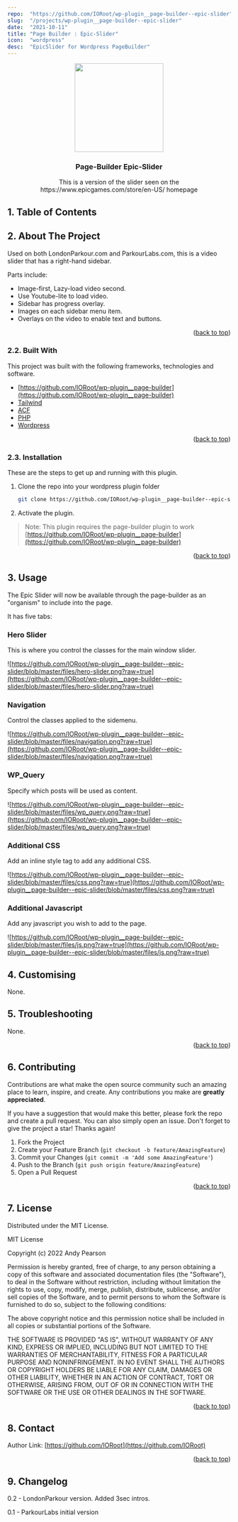```yaml
---
repo:  "https://github.com/IORoot/wp-plugin__page-builder--epic-slider"
slug:  "/projects/wp-plugin__page-builder--epic-slider"
date:  "2021-10-11"
title: "Page Builder : Epic-Slider"
icon:  "wordpress"
desc:  "EpicSlider for Wordpress PageBuilder"
---
```



<div id="top"></div>

<div align="center">

<img src="https://svg-rewriter.sachinraja.workers.dev/?url=https%3A%2F%2Fcdn.jsdelivr.net%2Fnpm%2F%40mdi%2Fsvg%406.7.96%2Fsvg%2Fanimation-play-outline.svg&fill=%239A3412&width=200px&height=200px" style="width:200px;"/>

<h3 align="center">Page-Builder Epic-Slider</h3>

<p align="center">
    This is a version of the slider seen on the https://www.epicgames.com/store/en-US/ homepage
</p>    
</div>

##  1. <a name='TableofContents'></a>Table of Contents



##  2. <a name='AboutTheProject'></a>About The Project

Used on both LondonParkour.com and ParkourLabs.com, this is a video slider that has a right-hand sidebar.

Parts include:

- Image-first, Lazy-load video second.
- Use Youtube-lite to load video.
- Sidebar has progress overlay.
- Images on each sidebar menu item.
- Overlays on the video to enable text and buttons.

<p align="right">(<a href="#top">back to top</a>)</p>


###  2.2. <a name='BuiltWith'></a>Built With

This project was built with the following frameworks, technologies and software.

* [https://github.com/IORoot/wp-plugin__page-builder](https://github.com/IORoot/wp-plugin__page-builder)
* [Tailwind](https://tailwindcss.com/)
* [ACF](https://advancedcustomfields.com/)
* [PHP](https://php.net/)
* [Wordpress](https://wordpress.org/)

<p align="right">(<a href="#top">back to top</a>)</p>


###  2.3. <a name='Installation'></a>Installation


These are the steps to get up and running with this plugin.

1. Clone the repo into your wordpress plugin folder
    ```bash
    git clone https://github.com/IORoot/wp-plugin__page-builder--epic-slider ./wp-content/plugins/page-builder-epicslider
    ```
1. Activate the plugin.


> Note: This plugin requires the page-builder plugin to work [https://github.com/IORoot/wp-plugin__page-builder](https://github.com/IORoot/wp-plugin__page-builder)

<p align="right">(<a href="#top">back to top</a>)</p>

##  3. <a name='Usage'></a>Usage

The Epic Slider will now be available through the page-builder as an "organism" to include into the page.

It has five tabs:

### Hero Slider

This is where you control the classes for the main window slider. 

![https://github.com/IORoot/wp-plugin__page-builder--epic-slider/blob/master/files/hero-slider.png?raw=true](https://github.com/IORoot/wp-plugin__page-builder--epic-slider/blob/master/files/hero-slider.png?raw=true)

### Navigation

Control the classes applied to the sidemenu.

![https://github.com/IORoot/wp-plugin__page-builder--epic-slider/blob/master/files/navigation.png?raw=true](https://github.com/IORoot/wp-plugin__page-builder--epic-slider/blob/master/files/navigation.png?raw=true)

### WP_Query

Specify which posts will be used as content.

![https://github.com/IORoot/wp-plugin__page-builder--epic-slider/blob/master/files/wp_query.png?raw=true](https://github.com/IORoot/wp-plugin__page-builder--epic-slider/blob/master/files/wp_query.png?raw=true)

### Additional CSS

Add an inline style tag to add any additional CSS.

![https://github.com/IORoot/wp-plugin__page-builder--epic-slider/blob/master/files/css.png?raw=true](https://github.com/IORoot/wp-plugin__page-builder--epic-slider/blob/master/files/css.png?raw=true)


### Additional Javascript

Add any javascript you wish to add to the page.

![https://github.com/IORoot/wp-plugin__page-builder--epic-slider/blob/master/files/js.png?raw=true](https://github.com/IORoot/wp-plugin__page-builder--epic-slider/blob/master/files/js.png?raw=true)


##  4. <a name='Customising'></a>Customising

None.

##  5. <a name='Troubleshooting'></a>Troubleshooting

None.

<p align="right">(<a href="#top">back to top</a>)</p>


##  6. <a name='Contributing'></a>Contributing

Contributions are what make the open source community such an amazing place to learn, inspire, and create. Any contributions you make are **greatly appreciated**.

If you have a suggestion that would make this better, please fork the repo and create a pull request. You can also simply open an issue.
Don't forget to give the project a star! Thanks again!

1. Fork the Project
2. Create your Feature Branch (`git checkout -b feature/AmazingFeature`)
3. Commit your Changes (`git commit -m 'Add some AmazingFeature'`)
4. Push to the Branch (`git push origin feature/AmazingFeature`)
5. Open a Pull Request

<p align="right">(<a href="#top">back to top</a>)</p>



##  7. <a name='License'></a>License

Distributed under the MIT License.

MIT License

Copyright (c) 2022 Andy Pearson

Permission is hereby granted, free of charge, to any person obtaining a copy
of this software and associated documentation files (the "Software"), to deal
in the Software without restriction, including without limitation the rights
to use, copy, modify, merge, publish, distribute, sublicense, and/or sell
copies of the Software, and to permit persons to whom the Software is
furnished to do so, subject to the following conditions:

The above copyright notice and this permission notice shall be included in all
copies or substantial portions of the Software.

THE SOFTWARE IS PROVIDED "AS IS", WITHOUT WARRANTY OF ANY KIND, EXPRESS OR
IMPLIED, INCLUDING BUT NOT LIMITED TO THE WARRANTIES OF MERCHANTABILITY,
FITNESS FOR A PARTICULAR PURPOSE AND NONINFRINGEMENT. IN NO EVENT SHALL THE
AUTHORS OR COPYRIGHT HOLDERS BE LIABLE FOR ANY CLAIM, DAMAGES OR OTHER
LIABILITY, WHETHER IN AN ACTION OF CONTRACT, TORT OR OTHERWISE, ARISING FROM,
OUT OF OR IN CONNECTION WITH THE SOFTWARE OR THE USE OR OTHER DEALINGS IN THE
SOFTWARE.

<p align="right">(<a href="#top">back to top</a>)</p>



##  8. <a name='Contact'></a>Contact

Author Link: [https://github.com/IORoot](https://github.com/IORoot)

<p align="right">(<a href="#top">back to top</a>)</p>


##  9. <a name='Changelog'></a>Changelog


0.2 - LondonParkour version. Added 3sec intros.

0.1 - ParkourLabs initial version